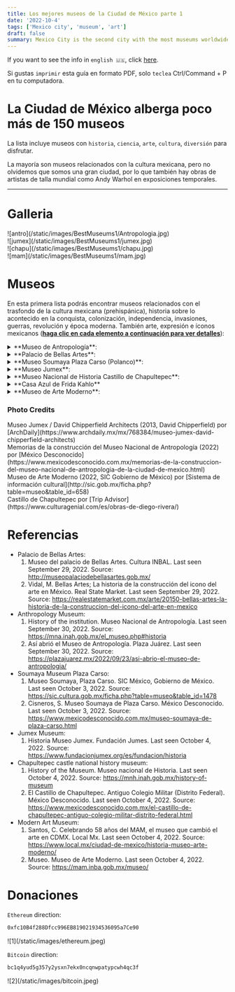 ```yaml
---
title: Los mejores museos de la Ciudad de México parte 1
date: '2022-10-4'
tags: ['Mexico city', 'museum', 'art']
draft: false
summary: Mexico City is the second city with the most museums worldwide.
---
```

If you want to see the info in `english 🇺🇸`, click [here](/blog/bestMuseums1).

Si gustas `imprimir` esta guía en formato PDF, solo `teclea` Ctrl/Command + P en tu computadora.


# La Ciudad de México alberga poco más de 150 museos

La lista incluye museos con `historia`, `ciencia`, `arte`, `cultura`, `diversión` para disfrutar.

La mayoría son museos relacionados con la cultura mexicana, pero no olvidemos que somos una gran ciudad,
por lo que también hay obras de artistas de talla mundial como Andy Warhol en exposiciones temporales.

---

# Galleria

<div className="-mx-2 flex flex-wrap overflow-hidden xl:-mx-2">
  <div className="my-1 w-full overflow-hidden px-2 xl:my-1 xl:w-1/2 xl:px-2">
    ![antro](/static/images/BestMuseums1/Antropologia.jpg)
  </div>
  <div className="my-1 w-full overflow-hidden px-2 xl:my-1 xl:w-1/2 xl:px-2">
    ![jumex](/static/images/BestMuseums1/jumex.jpg)
  </div>
  <div className="my-1 w-full overflow-hidden px-2 xl:my-1 xl:w-1/2 xl:px-2">
    ![chapu](/static/images/BestMuseums1/chapu.jpg)
  </div>
  <div className="my-1 w-full overflow-hidden px-2 xl:my-1 xl:w-1/2 xl:px-2">
    ![mam](/static/images/BestMuseums1/mam.jpg)
  </div>
</div>

# Museos

En esta primera lista podrás encontrar museos relacionados con el trasfondo de la cultura mexicana (prehispánica), historia sobre lo acontecido en la conquista, colonización, independencia, invasiones, guerras, revolución y época moderna. También arte, expresión e íconos mexicanos (<u>**haga clic en cada elemento a continuación para ver detalles**</u>):

<details>
    <summary>**Museo de Antropología**: </summary>
       <ul>
           <li type="square"> Contexto e historia. El museo abrió hace casi medio siglo en la avenida Reforma, pero este museo
           fue encontrado en diferentes lugares de la ciudad, albergando obras y reliquias desde el principio del hombre
           desde su concepción. pasando por las culturas prehispánicas en Mesoamérica y Aridoamérica,
           a un México más contemporáneo. Es uno de los museos más importantes del mundo no sólo por
           su arquitectura, sino también por el acervo y la historia que cuenta de los antecedentes de la humanidad
           de este lado del mundo. </li>
         <li type="square"> Lo encontrarás dentro. </li>
           - A) Temas.
             - i) [Monolito de Tlaloc](https://www.mexicodesconocido.com.mx/tlaloc-la-nostalgia-de-un-pueblo-estado-de-mexico.html).
             Es un monumento que fue descubierto en las afueras de la Ciudad de México y fue colocado en la entrada
             del museo
             - ii) Mural del día y la noche de Rufino Tamayo.
             - iii) Grabado del [códice Boturini](https://en.wikipedia.org/wiki/Codex_Boturini)
             detrás de la entrada principal y frente a la fuente (arriba). El códice cuenta cómo llegaron los aztecas
             de Aztlán para fundar Tenochtitlan (ahora Ciudad de México). La historia tiene que ver con el escudo de los mexicanos
             bandera.
             - iv) Ruina del [calendario azteca](https://en.wikipedia.org/wiki/Aztec_sun_stone), que es
             el reverso de una moneda de diez pesos.
             - v) Reproducción del tocado de Moctezuma que permanece en el Etnográfico
             Museo de Viena.
           - B) Exposición permanente. Las exposiciones permanentes tratan sobre los orígenes del hombre,
           cómo llegaron al continente, la historia y vestigios de culturas mesoamericanas como la olmeca,
           teotihuacana, tolteca, zapoteca, totonaca, así como la `azteca` y `maya`, entre otras. Vas a
           encuentra exposiciones sobre las regiones con más tradiciones y culturas describiéndolas.
           - c) Exposiciones temporales. las exposiciones son de carácter nacional, de igual manera con reliquias de otras partes
           del país, pero a veces son internacionales, principalmente de USA y Europa.
         <li type="square"> Cómo llegar. </li>
           - A) Desde la estación de metro Chapultepec. Camina como 20 minutos
           o caminar y tomar metrobus o bus en Avenida Reforma (opción abajo).
           - B) La Estación de Antropología del Metrobús. https://www.metrobus.cdmx.gob.mx/mapas-de-sistema/mapa-linea-7
           - C) En autobús desde Bellas Artes
           (Centro). https://moovitapp.com/index/es-419/transporte_p%C3%BAblico-line-REFORMA_BICENTENARIO-Ciudad_de_Mexico-822-938755-39136558-0
         <li type="square"> Costo. 85 MXN / 4.25 dls. No hay boletos en línea.</li>
         <li type="square"> Abierto: martes a sábado de 10 a 17. </li>
         <li type="square"> Nivel de seguridad: ⭐️⭐️⭐️⭐️⭐️ (4.5) </li>
         <li type="square"> Visitas guiadas. Hay guías fuera del museo que te pueden dar el recorrido en diferentes idiomas,
         te cobran 500 pesos en español, 700 en ingles o portugues, hay aleman y frances
         con otros guías externos (el precio puede variar), siendo la entrada extra. Los tours en español,
         Inglés y portugués son de martes a sábado de 10 a 3 o 4. </li>
         <li type="square"> Qué comer. </li>
         <li type="square"> Material adicional. </li>
         <li type="square"> [Sitio web](https://mna.inah.gob.mx/) oficial del museo. </li>
       </ul>
</details>

<details>
  <summary>**Palacio de Bellas Artes**:</summary>
   <ul>
     <li type="square"> Contexto e historia. El palacio fue construido por orden del expresidente Porfirio Díaz, quien quería
       un nuevo edificio representar el centenario de la independencia de México. El arquitecto que inicialmente se dedicó
       a la construcción estuvo el italiano Adamo Boari que siguió las corrientes del Art Nouveau. El plan
       del palacio se dice que está basado en el dios azteca de la lluvia, Tlaloc. La construcción se retrasó debido
       a todos los problemas de la revolución mexicana, pero terminó en 1934, abriéndose con una serie de murales
       de Diego Rivera, José Clemente Orozco, David Alfaro Siqueiros, entre otros artistas.</li>
     <li type="square"> Lo encontrarás dentro. </li>
       - A) Exposición permanente. Los frescos que muestran la
       antecedentes y cultura de México, crítica al gobierno, ciencia y tecnología, y donde
       La sociedad mexicana y mundial es, y hacia dónde nos dirigimos. Vale la pena enfatizar que hay una dicotomía
       entre dos murales, `El hombre controlador del universo` y `Katharsis`, uno nos dice que el hombre
       dominarán las máquinas y la otra que las máquinas nos dominarán a nosotros. ¿Quién tendrá razón? En
       en el futuro escribiré un libro que explicará un poco más esto.
       - B) Exposiciones temporales. las exposiciones
       son en su mayoría nacionales, siendo obras que están de gira en el extranjero, o exposiciones de arte internacionales.
     <li type="square"> Cómo llegar. </li>
       - A) Por trolebús en las estaciones Bellas Artes/Santa Veracruz. https://www.ste.cdmx.gob.mx/linea-1
       - B) Saliendo del metro Bellas Artes. https://metro.cdmx.gob.mx/storage/app/media/red/plano_red19.pdf
       - C) Por metrobús en las estaciones Bellas Artes/Museo Franz Mayer. https://www.metrobus.cdmx.gob.mx/mapas-de-sistema/mapa-linea-4
     <li type="square"> Costo. Fines de semana 80 MXN/4 dls. Permiso de cámara 30 MXN/1.5 dls. Los domingos es gratis. Estudiantes internacionales
       la entrada es gratuita. No hay boletos en línea. </li>
     <li type="square"> Abierto: Martes de 10 a 18. Miércoles de 11 a 18. Jueves a Domingo de 10 a 18.</li>
     <li type="square"> Nivel de seguridad: ⭐️⭐️⭐️⭐️⭐️ (4) </li>
     <li type="square"> Visitas guiadas. </li>
     <li type="square"> Qué comer. </li>
     <li type="square"> Material adicional. . </li>
     <li type="square"> [Sitio web](http://museopalaciodebellasartes.gob.mx/) oficial del museo.</li>
   </ul>
</details>

<details>
  <summary>**Museo Soumaya Plaza Carso (Polanco)**: </summary>
   <ul>
     <li type="square"> Contexto e historia. Es uno de los tres museos que surgieron de la fundación de Carlos
       Slim, uno de los hombres más ricos del país, con el propósito de difundir las colecciones de arte que
       posee y ha tenido acceso. Este museo tiene la particularidad de que su fachada es irregular,
       hecho de hexágonos de aluminio, por lo que es un excelente lugar para tomar fotos. suele haber mucho
       de gente, ven temprano. </li>
     <li type="square"> Lo encontrarás dentro. Son unos seis pisos con obras de Diego Rivera, Henry Matisse, esculturas
       de Augusto Rodin como la interpretación de Dante Alighieri de la puerta del infierno, reliquias de Oriente,
       pinturas y arte de Europa, arte mexicano, entre otros. </li>
     <li type="square"> Cómo llegar. </li>
       - A) Desde la estación de metro Buenavista tomar el autobús
       (devolver).
       - B) Desde la estación de metro San Cosme tomar el autobús (parada Lago zurich).
       https://moovitapp.com/index/es-419/transporte_p%C3%BAblico-line-COTOBUSA
       Ciudad_de_Mexico-822-938755-11593511-1 // (Regresar a estación de metro Buenavista o San Cosme,
       llegar a Miguel de Cervantes Saavedra - parada Antara)
       https://moovitapp.com/index/es-419/transporte_p%C3%BAblico-line-COTOBUSA-Ciudad_de_Mexico-822-938755-11593511-4
       - C) Caminando desde la estación de metro de Polanco (25 minutos). https://goo.gl/maps/eHpSjkVcGfr6mqMt6
     <li type="square"> Costo. Es gratis todos los días. Boletos no en línea.</li>
     <li type="square"> Abierto: Todos los días de 10:30 a 18:30. </li>
     <li type="square"> Nivel de seguridad: ⭐️⭐️⭐️⭐️⭐️ (4.5) </li>
     <li type="square"> Visitas guiadas. . </li>
     <li type="square"> Qué comer. </li>
     <li type="square"> Material adicional. </li>
     <li type="square"> [Sitio web](http://sic.gob.mx/ficha.php?table=museo&table_id=1478) oficial del museo. </li>
   </ul>
</details>

<details>
  <summary> **Museo Jumex**: </summary>
   <ul>
     <li type="square"> Contexto e historia. De manera similar a Carlos Slim, Eugenio López Alonso abre al público
       las obras a las que tuvo acceso, en su fábrica de jugos ubicada en Ecatepec, en las afueras de
       la Ciudad, y por la distancia, construye este recinto frente al Museo Soumaya
       para ponerlo a disposición del público. Ambos museos son bastante jóvenes, apenas tienen 9 y 16 años. Allá
       suele haber mucha gente, llega temprano. </li>
     <li type="square"> Lo encontrarás dentro. Todas las exposiciones son temporales de arte abstracto, pero en general son
       muy bueno, tienen enfoques que no son faciles de identificar. Últimamente exposiciones mexicanas o latinas
       han llegado, y lo mejor es la vista hacia el museo Soumaya, para unos extraordinarios
       fotos para Instagram. </li>
     <li type="square"> Cómo llegar. El museo está frente al soumaya, por lo que las formas de llegar son las mismas. </li>
     <li type="square"> Costo. Gratis. No hay boletos en línea.</li>
     <li type="square"> Abierto: martes a domingo de 10 a 17. Sábado abierto hasta las 19.</li>
     <li type="square"> Nivel de seguridad: ⭐️⭐️⭐️⭐️⭐️ (4.5) </li>
     <li type="square"> Visitas guiadas. Envía un [email](grupos@fundacionjumex.org) para consultar la disponibilidad y completar
       [formulario](https://forms.gle/Z43SeaDugNU1heGC8). </li>
     <li type="square"> Qué comer. </li>
     <li type="square"> Material adicional. </li>
     <li type="square"> [Sitio web](https://www.fundacionjumex.org/es/fundacion) oficial del museo.</li>
   </ul>
</details>

<details>
   <summary> **Museo Nacional de Historia Castillo de Chapultepec**: </summary>
   <ul>
     <li type="square"> Contexto e historia. Para empezar, el museo está ubicado en el bosque de Chapultepec, que es una
       de las áreas verdes más grandes de la Ciudad de México. El nombre proviene del náhuatl, que significa saltamontes
       cerro, por eso verás un par de esculturas que denotan a este insecto. Este es el único castillo.
       en América y sirvió de fuerte para cuando los [niños héroes](https://www.gob.mx/sedena/acciones-y-programas/ninos-heroes)
       murió en la batalla cuando sufrimos la invasión de Estados Unidos y nos obligaron a vender más de la mitad
       de nuestro territorio. De igual manera, cuando sufrimos la [intervención francesa](https://www.gob.mx/sedena/documentos/la-intervencion-francesa),
       El emperador Maximiliano de Habsburgo junto con su esposa Carlota vivieron en el castillo. En el
       período de Revolución y post-revolución, vivieron un par de Presidentes de México, como Porfirio
       Díaz y Plutarco Elías Calles. Como te darás cuenta, hemos sufrido muchas guerras. </li>
     <li type="square"> Lo encontrarás dentro. Es un museo muy grande, con muchos jardines y una hermosa vista de la avenida
        paseo de la Reforma, pudiéndose ver desde aquí el ángel de la independencia. Te recomiendo que vayas antes o
       después del mediodía porque hay demasiada gente. </li>
     <li type="square"> Cómo llegar. Desde la estación de metro Chapultepec, caminarás durante aproximadamente 15 minutos. </li>
     <li type="square"> Costo. 85 MXN/4.25 dls. Permiso de cámara 50 MXN/2.5 dls. Si desea utilizar las taquillas, debe
       paga 10 pesos extra en las máquinas.No hay boletos en línea.</li>
     <li type="square"> Abierto: martes a domingo de 9 a 17. </li>
     <li type="square"> Nivel de seguridad: ⭐️⭐️⭐️⭐️⭐️ (4.5) </li>
     <li type="square"> Visitas guiadas. Después de subir la colina, fuera del castillo encontrarás guías que te pueden dar
       un recorrido en diferentes idiomas, pero no son baratos. </li>
     <li type="square"> Qué comer. </li>
     <li type="square"> Material adicional. Las infografías en inglés están disponibles en todo el museo. </li>
     <li type="square"> [Sitio web](https://mnh.inah.gob.mx/home-es) oficial del museo. </li>
   </ul>
</details>

<details>
   <summary> **Casa Azul de Frida Kahlo** </summary>
   <ul>
     <li type="square">Puedes encontrar la información en la sección de [Frida Kahlo](/blog/diegoYFrida) y Diego Rivera.</li>
   </ul>
</details>

<details>
  <summary> **Museo de Arte Moderno**: </summary>
   <ul>
     <li type="square"> Contexto e historia. Es un museo bastante joven, con origen en el Palacio de Bellas Artes, que
       designado Museo Nacional de Artes Plásticas (que alberga arte moderno). Al ver esto, INBAL (el
       Instituto Nacional de Bellas Artes de México) decidió crear un museo en la ciudad para este segmento del arte.</li>
     <li type="square"> Lo encontrarás dentro. El museo suele albergar exposiciones temporales, sobre todo de arte y pasado.
       de méxico, pero lo que es permanente es el jardín de esculturas que lo rodea, así como el de Frida Kahlo
       Cuadro `Dos Fridas`. </li>
     <li type="square"> Cómo llegar. </li>
       - A) Desde la estación de metro Chapultepec, camine por
       aproximadamente 15 minutos
       - B) Estación Gandhi de metrobús.
       https://www.metrobus.cdmx.gob.mx/mapas-de-sistema/mapa-linea-7
     <li type="square"> Costo. 80 MXN/4 dls. No hay boletos en línea. Los domingos es gratis. </li>
     <li type="square"> Abierto: Martes a Domingo de 10:15 a 17:30. </li>
     <li type="square"> Nivel de seguridad: ⭐️⭐️⭐️⭐️⭐️ (4.5) </li>
     <li type="square"> Visitas guiadas. Martes a viernes de 11 a 13 hs. Los recorridos se pueden dar en inglés. </li>
     <li type="square"> Qué comer. </li>
     <li type="square"> Material adicional. Hay un par de audios disponibles en inglés, así como un par de infografías.
       y códigos QR para leerlos. </li>
     <li type="square"> [Sitio web](https://mam.inba.gob.mx/informacion-general) oficial del museo.</li>
   </ul>
</details>

### Photo Credits

<div>
  Museo Jumex / David Chipperfield Architects (2013, David Chipperfield) por
  [ArchDaily](https://www.archdaily.mx/mx/768384/museo-jumex-david-chipperfield-architects)
</div>
<div>
  Memorias de la construcción del Museo Nacional de Antropología (2022) por [México
  Desconocido](https://www.mexicodesconocido.com.mx/memorias-de-la-construccion-del-museo-nacional-de-antropologia-de-la-ciudad-de-mexico.html)
</div>
<div>
  Museo de Arte Moderno (2022, SIC Gobierno de México) por [Sistema de información
  cultural](http://sic.gob.mx/ficha.php?table=museo&table_id=658)
</div>
<div>
  Castillo de Chapultepec por [Trip Advisor](https://www.culturagenial.com/es/obras-de-diego-rivera/)
</div>

# Referencias

- Palacio de Bellas Artes:
  1. Museo del palacio de Bellas Artes. Cultura INBAL. Last seen September 29, 2022. Source:
     http://museopalaciodebellasartes.gob.mx/
  2. Vidal, M. Bellas Artes; La historia de la construcción del icono del arte en México. Real State Market. Last seen September 29, 2022. Source:
     https://realestatemarket.com.mx/arte/20150-bellas-artes-la-historia-de-la-construccion-del-icono-del-arte-en-mexico
- Anthropology Museum:
  1. History of the institution. Museo Nacional de Antropología. Last seen September 30, 2022. Source: https://mna.inah.gob.mx/el_museo.php#historia
  2. Así abrió el Museo de Antropología. Plaza Juárez. Last seen September 30, 2022. Source: https://plazajuarez.mx/2022/09/23/asi-abrio-el-museo-de-antropologia/
- Soumaya Museum Plaza Carso:
  1. Museo Soumaya, Plaza Carso. SIC México, Gobierno de México. Last seen October 3, 2022. Source:
     https://sic.cultura.gob.mx/ficha.php?table=museo&table_id=1478
  2. Cisneros, S. Museo Soumaya de Plaza Carso. México Desconocido. Last seen October 3, 2022. Source: https://www.mexicodesconocido.com.mx/museo-soumaya-de-plaza-carso.html
- Jumex Museum:
  1. Historia Museo Jumex. Fundación Jumes. Last seen October 4, 2022. Source: https://www.fundacionjumex.org/es/fundacion/historia
- Chapultepec castle national history museum:
  1. History of the Museum. Museo nacional de Historia. Last seen October 4, 2022. Source: https://mnh.inah.gob.mx/history-of-museum
  2. El Castillo de Chapultepec. Antiguo Colegio Militar (Distrito Federal). México Desconocido. Last seen October 4, 2022. Source: https://www.mexicodesconocido.com.mx/el-castillo-de-chapultepec-antiguo-colegio-militar-distrito-federal.html
- Modern Art Museum:
  1. Santos, C. Celebrando 58 años del MAM, el museo que cambió el arte en CDMX. Local Mx. Last seen October 4, 2022. Source: https://www.local.mx/ciudad-de-mexico/historia-museo-arte-moderno/
  2. Museo. Museo de Arte Moderno. Last seen October 4, 2022. Source: https://mam.inba.gob.mx/museo/

# Donaciones

`Ethereum` direction:

```bash
0xfc10B4f288Dfcc996EB819021934536095a7Ce90
```

<div className="-mx-2 flex flex-wrap overflow-hidden xl:-mx-2">
  <div className="my-1 w-full overflow-hidden px-2 xl:my-1 xl:w-1/2 xl:px-2">
    ![1](/static/images/ethereum.jpeg)
  </div>
</div>

`Bitcoin` direction:

```bash
bc1q4yud5g357y2ysxn7ekx0ncqnwpatypcwh4qc3f
```

<div className="-mx-2 flex flex-wrap overflow-hidden xl:-mx-2">
  <div className="my-1 w-full overflow-hidden px-2 xl:my-1 xl:w-1/2 xl:px-2">
    ![2](/static/images/bitcoin.jpeg)
  </div>
</div>
